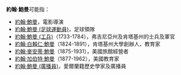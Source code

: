 '''約翰·鮑曼'''可能指：
*[[約翰·鮑曼|約翰·鮑曼]]，電影導演
*[[約翰·鮑曼_(足球運動員)|約翰·鮑曼 (足球運動員)]]，足球領隊
*[[約翰·鮑曼_(工兵)|約翰·鮑曼 (工兵)]]（1733-1784），弗吉尼亞州及肯塔基州的士兵及軍官
*[[約翰·白賴仁·鮑曼|約翰·白賴仁·鮑曼]]（1824-1891），肯塔基州大學創辦人，教育家
*[[約翰·麥安蒂·鮑曼|約翰·麥安蒂·鮑曼]]（1875-1931），美國旅館經營者
*[[約翰·加伯特·鮑曼|約翰·加伯特·鮑曼]]（1877-1962），美國教育家
*[[約翰·鮑曼_(廣播員)|約翰·鮑曼 (廣播員)]]，愛爾蘭籍歷史學家及廣播員

{{Disambiguation|Cat=四字人名译名消歧义}}